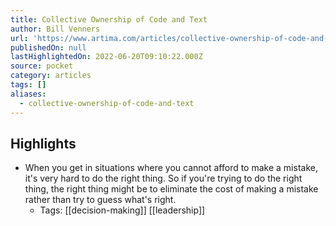 ```yaml
---
title: Collective Ownership of Code and Text
author: Bill Venners
url: 'https://www.artima.com/articles/collective-ownership-of-code-and-text'
publishedOn: null
lastHighlightedOn: 2022-06-20T09:10:22.000Z
source: pocket
category: articles
tags: []
aliases:
  - collective-ownership-of-code-and-text
---
```

## Highlights
- When you get in situations where you cannot afford to make a mistake, it's very hard to do the right thing. So if you're trying to do the right thing, the right thing might be to eliminate the cost of making a mistake rather than try to guess what's right.
    - Tags: [[decision-making]] [[leadership]]
